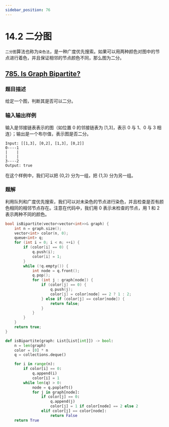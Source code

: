 ```yaml
---
sidebar_position: 76
---
```


# 14.2 二分图

`二分图`算法也称为`染色法`，是一种广度优先搜索。如果可以用两种颜色对图中的节点进行着色，并且保证相邻的节点颜色不同，那么图为二分。

## [785. Is Graph Bipartite?](https://leetcode.com/problems/is-graph-bipartite/)

### 题目描述

给定一个图，判断其是否可以二分。

### 输入输出样例

输入是邻接链表表示的图（如位置 0 的邻接链表为 [1,3]，表示 0 与 1、0 与 3 相连）；输出是一个布尔值，表示图是否二分。

```
Input: [[1,3], [0,2], [1,3], [0,2]]
0----1
|    |
|    |
3----2
Output: true
```

在这个样例中，我们可以把 {0,2} 分为一组，把 {1,3} 分为另一组。

### 题解

利用队列和广度优先搜索，我们可以对未染色的节点进行染色，并且检查是否有颜色相同的相邻节点存在。注意在代码中，我们用 0 表示未检查的节点，用 1 和 2 表示两种不同的颜色。

<Tabs>
<TabItem value="cpp" label="C++">

```cpp
bool isBipartite(vector<vector<int>>& graph) {
    int n = graph.size();
    vector<int> color(n, 0);
    queue<int> q;
    for (int i = 0; i < n; ++i) {
        if (color[i] == 0) {
            q.push(i);
            color[i] = 1;
        }
        while (!q.empty()) {
            int node = q.front();
            q.pop();
            for (int j : graph[node]) {
                if (color[j] == 0) {
                    q.push(j);
                    color[j] = color[node] == 2 ? 1 : 2;
                } else if (color[j] == color[node]) {
                    return false;
                }
            }
        }
    }
    return true;
}
```

</TabItem>
<TabItem value="py" label="Python">

```py
def isBipartite(graph: List[List[int]]) -> bool:
    n = len(graph)
    color = [0] * n
    q = collections.deque()

    for i in range(n):
        if color[i] == 0:
            q.append(i)
            color[i] = 1
        while len(q) > 0:
            node = q.popleft()
            for j in graph[node]:
                if color[j] == 0:
                    q.append(j)
                    color[j] = 1 if color[node] == 2 else 2
                elif color[j] == color[node]:
                    return False
    return True
```

</TabItem>

</Tabs>